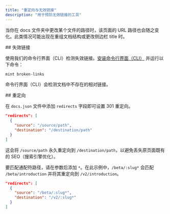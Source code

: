 ```yaml
---
title: "重定向与无效链接"
description: "用于预防无效链接的工具"
---
```


当你在 docs 文件夹中更改某个文件的路径时，该页面的 URL 路径也会随之变化。此类情况可能出现在重组文档结构或更改侧边栏 title 时。

<div id="broken-links">
  ## 失效链接
</div>

使用我们的命令行界面（CLI）检测失效链接。[安装命令行界面（CLI）](/zh/installation) 并运行以下命令：

```bash
mint broken-links
```

命令行界面（CLI）会检测文档中不存在的相对链接。

<div id="redirects">
  ## 重定向
</div>

在 `docs.json` 文件中添加 `redirects` 字段即可设置 301 重定向。

```json
"redirects": [
  {
    "source": "/source/path",
    "destination": "/destination/path"
  }
]
```

这会将 `/source/path` 永久重定向到 `/destination/path`，以避免丢失原页面既有的 SEO（搜索引擎优化）。

要匹配通配符路径，请在参数后添加 `*`。在此示例中，`/beta/:slug*` 会匹配 `/beta/introduction` 并将其重定向到 `/v2/introduction`。

```json
"redirects": [
  {
    "source": "/beta/:slug*",
    "destination": "/v2/:slug*"
  }
]
```
